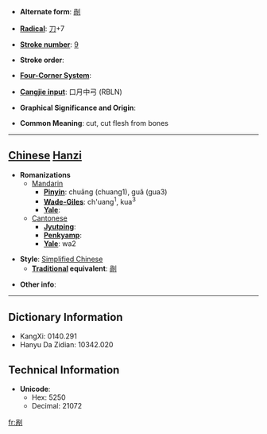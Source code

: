 * '''Alternate form''': [[剮]]

* '''[[Wiktionary:Chinese radical index| Radical]]''': [[Wiktionary:Chinese radical index 刀|刀]]+7

* '''[[Wiktionary:Chinese total strokes index|Stroke number]]''': [[Wiktionary:Chinese total strokes index 9|9]]

* '''Stroke order''': 

* '''[[Wiktionary:Chinese four corner index|Four-Corner System]]''': 

* '''[[Wiktionary:Chinese Cangjie index|Cangjie input]]''': 口月中弓 (RBLN)

* '''Graphical Significance and Origin''': 

* '''Common Meaning''': cut, cut flesh from bones

----

== [[Chinese]] [[Hanzi]] ==

* '''Romanizations'''
** [[Mandarin]]
*** '''[[Pinyin]]''': chuāng (chuang1), guǎ (gua3)
*** '''[[Wade-Giles]]''': ch'uang<sup>1</sup>, kua<sup>3</sup>
*** '''[[Yale]]''': 
**[[Cantonese]]
***'''[[Jyutping]]''':
***'''[[Penkyamp]]''': 
***'''[[Yale]]''': wa2

* '''Style''': [[Simplified Chinese]] 
** '''[[Traditional Chinese|Traditional]] equivalent''': [[剮]]

* '''Other info''': 

----

== Dictionary Information ==

* KangXi: 0140.291
* Hanyu Da Zidian: 10342.020

== Technical Information ==

* '''Unicode''':
** Hex: 5250
** Decimal: 21072

[[fr:剐]]